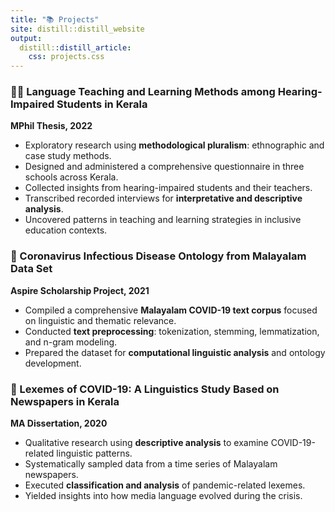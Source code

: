 ```yaml
---
title: "📚 Projects"
site: distill::distill_website
output:
  distill::distill_article:
    css: projects.css
---
```



<div class="project-card">
  <h3>🧏‍♂️ Language Teaching and Learning Methods among Hearing-Impaired Students in Kerala</h3>
  <p class="subtitle"><strong>MPhil Thesis, 2022</strong></p>
  <ul>
    <li>Exploratory research using <strong>methodological pluralism</strong>: ethnographic and case study methods.</li>
    <li>Designed and administered a comprehensive questionnaire in three schools across Kerala.</li>
    <li>Collected insights from hearing-impaired students and their teachers.</li>
    <li>Transcribed recorded interviews for <strong>interpretative and descriptive analysis</strong>.</li>
    <li>Uncovered patterns in teaching and learning strategies in inclusive education contexts.</li>
  </ul>
</div>

<div class="project-card">
  <h3>🦠 Coronavirus Infectious Disease Ontology from Malayalam Data Set</h3>
  <p class="subtitle"><strong>Aspire Scholarship Project, 2021</strong></p>
  <ul>
    <li>Compiled a comprehensive <strong>Malayalam COVID-19 text corpus</strong> focused on linguistic and thematic relevance.</li>
    <li>Conducted <strong>text preprocessing</strong>: tokenization, stemming, lemmatization, and n-gram modeling.</li>
    <li>Prepared the dataset for <strong>computational linguistic analysis</strong> and ontology development.</li>
  </ul>
</div>

<div class="project-card">
  <h3>📰 Lexemes of COVID-19: A Linguistics Study Based on Newspapers in Kerala</h3>
  <p class="subtitle"><strong>MA Dissertation, 2020</strong></p>
  <ul>
    <li>Qualitative research using <strong>descriptive analysis</strong> to examine COVID-19-related linguistic patterns.</li>
    <li>Systematically sampled data from a time series of Malayalam newspapers.</li>
    <li>Executed <strong>classification and analysis</strong> of pandemic-related lexemes.</li>
    <li>Yielded insights into how media language evolved during the crisis.</li>
  </ul>
</div>
